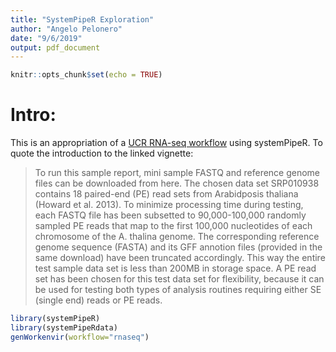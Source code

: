 ```yaml
---
title: "SystemPipeR Exploration"
author: "Angelo Pelonero"
date: "9/6/2019"
output: pdf_document
---
```


```r
knitr::opts_chunk$set(echo = TRUE)
```

# Intro:

This is an appropriation of a [UCR RNA-seq workflow](http://girke.bioinformatics.ucr.edu/GEN242/pages/mydoc/systemPipeRNAseq.html) using systemPipeR. To quote the introduction to the linked vignette:

> To run this sample report, mini sample FASTQ and reference genome files can be downloaded from here. The chosen data set SRP010938 contains 18 paired-end (PE) read sets from Arabidposis thaliana (Howard et al. 2013). To minimize processing time during testing, each FASTQ file has been subsetted to 90,000-100,000 randomly sampled PE reads that map to the first 100,000 nucleotides of each chromosome of the A. thalina genome. The corresponding reference genome sequence (FASTA) and its GFF annotion files (provided in the same download) have been truncated accordingly. This way the entire test sample data set is less than 200MB in storage space. A PE read set has been chosen for this test data set for flexibility, because it can be used for testing both types of analysis routines requiring either SE (single end) reads or PE reads.

```r
library(systemPipeR)
library(systemPipeRdata)
genWorkenvir(workflow="rnaseq")
```

